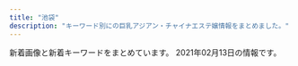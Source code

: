 ```yaml
---
title: "池袋"
description: "キーワード別にの巨乳アジアン・チャイナエステ嬢情報をまとめました。"
---
```


新着画像と新着キーワードをまとめています。
2021年02月13日の情報です。

<DmmAffiliateIns />
<KeywordTable
  shops={
    [
    {
        "keywords": {
            "C": 255,
            "85": 96,
            "D": 244,
            "88": 52,
            "82": 54,
            "84": 245,
            "83": 104
        },
        "station": "JR\u6c60\u888b\u99c5\u897f\u53e3(\u5317)",
        "url": "https://honeybee2.com/",
        "name": "\u30cf\u30cb\u30fc\u30d3\u30fc",
        "img_links": [
            "https://honeybee2.com/images_staff/150/091115052227.jpg",
            "https://honeybee2.com/images/no_image.jpg",
            "https://honeybee2.com/images/bnr_468_60.jpg",
            "https://honeybee2.com/images/icon_ranking_02.png",
            "https://honeybee2.com/images/pagetop_off.png",
            "https://honeybee2.com/images_staff/59/111000133157.jpg",
            "https://honeybee2.com/images_staff/168/111318504622.jpg",
            "https://honeybee2.com/images/img_info.png",
            "https://honeybee2.com/images/icon_ranking_05.png",
            "https://honeybee2.com/images/btn_next.png",
            "https://honeybee2.com/images/bnr_side_concept.png",
            "https://honeybee2.com/images/icon_ranking_04.png",
            "https://honeybee2.com/images_staff/142/060611265633.jpg",
            "https://honeybee2.com/images/img_gallery_01.png",
            "https://honeybee2.com/images/bnr_200_40.jpg",
            "https://honeybee2.com/images/bnr_side_card.png",
            "https://honeybee2.com/images_staff/134/041314054720.jpg",
            "https://honeybee2.com/images_staff/150/091116274617.jpg",
            "https://honeybee2.com/images_staff/137/041723120323.jpg",
            "https://honeybee2.com/images_staff/117/082320544428.jpg",
            "https://honeybee2.com/images/icon_ranking_01.png",
            "https://honeybee2.com/images_staff/136/041522461779.jpg",
            "https://honeybee2.com/images_staff/60/032207120681.jpg",
            "https://honeybee2.com/images/img_info_03.png",
            "https://honeybee2.com/images_staff/117/082321050834.jpg",
            "https://honeybee2.com/images/img_gallery_03.png",
            "https://honeybee2.com/images_staff/99/011420365888.jpg",
            "https://honeybee2.com/images_staff/108/040923420669.jpg",
            "https://honeybee2.com/images/vis_profileframe.png",
            "https://honeybee2.com/images/vis_castframe_01.png",
            "https://honeybee2.com/images_staff/168/111319171076.jpg",
            "https://honeybee2.com/images/img_gallery_05.png",
            "https://honeybee2.com/images/bnr_160_45.jpg",
            "https://honeybee2.com/images_staff/60/032207115986.jpg",
            "https://honeybee2.com/images_staff/99/110211050217.jpg",
            "https://honeybee2.com/images_staff/136/041523165620.jpg",
            "https://honeybee2.com/images/img_gallery_02.png",
            "https://honeybee2.com/images/img_info_01.png",
            "https://honeybee2.com/images_staff/134/041314164177.jpg",
            "https://honeybee2.com/images/img_info_02.png",
            "https://honeybee2.com/images/img_gallery_06.png",
            "https://honeybee2.com/images/bnr_88_31.jpg",
            "https://honeybee2.com/images/img_gallery_04.png",
            "https://honeybee2.com/images/icon_ranking_03.png",
            "https://honeybee2.com/images_staff/133/032511552539.jpg",
            "https://honeybee2.com/images/icon_class_00.png",
            "https://honeybee2.com/images_staff/137/041722380748.jpg",
            "https://honeybee2.com/images_staff/142/060611173967.jpg",
            "https://honeybee2.com/images/btn_back.png",
            "https://honeybee2.com/images_staff/59/111000015721.jpg",
            "https://honeybee2.com/images_staff/133/041312285087.jpg"
        ]
    },
    {
        "keywords": {
            "86": 1,
            "88": 1,
            "C": 19,
            "84": 2,
            "83": 3,
            "82": 1,
            "87": 1,
            "85": 2
        },
        "name": "\u30a2\u30ef\u56fd\u515a",
        "url": "http://awakoku.net/",
        "img_links": [
            "http://awakoku.net/girls/yumi.jpg",
            "http://awakoku.net/girls/nana1.jpg",
            "http://awakoku.net/girls/nagisa1.jpg",
            "http://awakoku.net/girls/mina2.jpg",
            "http://awakoku.net/girls/yuri2.jpg",
            "http://awakoku.net/girls/kana2.jpg",
            "http://awakoku.net/girls/misaki2.jpg",
            "http://awakoku.net/girls/hana2.jpg",
            "http://awakoku.net/girls/hana1.jpg",
            "http://awakoku.net/girls/noimage.jpg",
            "http://awakoku.net/girls/mina1.jpg",
            "http://awakoku.net/girls/kana1.jpg",
            "http://manpuku-web2.sakura.ne.jp/awakoku/image/header.jpg",
            "http://awakoku.net/girls/nana2.jpg",
            "http://awakoku.net/girls/yuri1.jpg",
            "http://awakoku.net/topics/img/7-1.jpg",
            "http://awakoku.net/girls/ami1.jpg",
            "http://awakoku.net/image/pickup.jpg",
            "http://awakoku.net/girls/misaki1.jpg",
            "http://awakoku.net/girls/nagisa2.jpg"
        ],
        "station": "JR\u6c60\u888b\u99c5\u897f\u53e3"
    },
    {
        "station": "JR\u6c60\u888b\u99c5\u897f\u53e3(\u5317)",
        "img_links": [
            "http://www.yurari-massage.work/img/st026.jpg",
            "http://www.yurari-massage.work/img/m30.jpg",
            "http://www.yurari-massage.work/img/st022.jpg",
            "http://www.yurari-massage.work/img/st021.jpg",
            "http://www.yurari-massage.work/img/m4.jpg",
            "http://www.yurari-massage.work/img/st22.jpg",
            "http://www.yurari-massage.work/img/sta22.jpg",
            "http://www.yurari-massage.work/img/mobile.png",
            "http://www.yurari-massage.work/img/m6.jpg",
            "http://www.yurari-massage.work/img/st07.jpg",
            "http://www.yurari-massage.work/img/st17.jpg",
            "http://www.yurari-massage.work/img/m3.jpg",
            "http://www.yurari-massage.work/img/st11.jpg",
            "http://www.yurari-massage.work/img/m2.jpg",
            "http://www.yurari-massage.work/img/st27.jpg",
            "http://www.yurari-massage.work/img/m1.jpg",
            "http://www.yurari-massage.work/img/sta4.jpg",
            "http://www.yurari-massage.work/img/m50.jpg",
            "http://www.yurari-massage.work/img/nos.jpg",
            "http://www.yurari-massage.work/img/st7.jpg",
            "http://www.yurari-massage.work/img/st4.jpg",
            "http://www.yurari-massage.work/img/st027.jpg",
            "http://www.yurari-massage.work/img/m60.jpg",
            "http://www.yurari-massage.work/img/st19.jpg",
            "http://www.yurari-massage.work/img/st21.jpg",
            "http://www.yurari-massage.work/img/sta26.jpg",
            "http://www.yurari-massage.work/img/head.jpg",
            "http://www.yurari-massage.work/img/sta27.jpg",
            "http://www.yurari-massage.work/img/campian.jpg",
            "http://www.yurari-massage.work/img/st017.jpg",
            "http://www.yurari-massage.work/img/st25.jpg",
            "http://www.yurari-massage.work/img/m10.jpg",
            "http://www.yurari-massage.work/img/m5.jpg",
            "http://www.yurari-massage.work/img/m40.jpg",
            "http://www.yurari-massage.work/img/sta25.jpg",
            "http://www.yurari-massage.work/img/st26.jpg",
            "http://www.yurari-massage.work/img/r9.jpg",
            "http://www.yurari-massage.work/img/sta7.jpg",
            "http://www.yurari-massage.work/img/m20.jpg",
            "http://www.yurari-massage.work/img/sta21.jpg"
        ],
        "keywords": {
            "C": 25,
            "87": 8,
            "D": 11,
            "86": 14,
            "E": 3
        },
        "url": "http://www.yurari-massage.work/",
        "name": "\u3086\u3089\u308a"
    },
    {
        "url": "http://salon-arm.com/",
        "station": "JR\u6c60\u888b\u99c5\u897f\u53e3",
        "keywords": {
            "C": 21
        },
        "name": "\u30a2\u30ed\u30de\u30ed\u30de\u30f3\u30b9",
        "img_links": [
            "http://salon-arm.com/staff/kaori/01.jpg",
            "http://salon-arm.com/staff/rika/01.jpg",
            "http://salon-arm.com/staff/midori/01.jpg",
            "http://salon-arm.com/staff/kaori/01mb.jpg",
            "http://salon-arm.com/staff/ichigo/01.jpg",
            "http://salon-arm.com/img/ttl_staff.png",
            "http://salon-arm.com/staff/saya/01.jpg",
            "http://salon-arm.com/img/ttl_tnew.png",
            "http://salon-arm.com/staff/reina/01mb.jpg",
            "http://salon-arm.com/staff/ringo/01.jpg",
            "http://salon-arm.com/pic/top.png",
            "http://salon-arm.com/staff/emi/01mb.jpg",
            "http://salon-arm.com/staff/yuuka/01.jpg",
            "http://salon-arm.com/staff/mai/01mb.jpg",
            "http://salon-arm.com/i/files/homeimg.jpg",
            "http://salon-arm.com/staff/saya/01mb.jpg",
            "http://salon-arm.com/staff/nana/01mb.jpg",
            "http://salon-arm.com/staff/yuuka/01mb.jpg",
            "http://salon-arm.com/staff/ringo/01mb.jpg",
            "http://salon-arm.com/img/ttl_line.png",
            "http://salon-arm.com/img/ttl_concept.png",
            "http://salon-arm.com/staff/emi/01.jpg",
            "http://salon-arm.com/staff/ai/01.jpg",
            "http://salon-arm.com/img/att.jpg",
            "http://salon-arm.com/staff/rika/01mb.jpg",
            "http://salon-arm.com/staff/midori/01mb.jpg",
            "http://salon-arm.com/staff/ai/01mb.jpg",
            "http://salon-arm.com/staff/reina/01.jpg",
            "http://salon-arm.com/staff/mai/01.jpg",
            "http://salon-arm.com/staff/ichigo/01mb.jpg",
            "http://salon-arm.com/pic/head.png",
            "http://salon-arm.com/img/ttl_mobile.png",
            "http://salon-arm.com/staff/nana/01.jpg"
        ]
    },
    {
        "img_links": [
            "https://www.aroma-angels.net/images/up_5_8_0.jpg",
            "https://www.aroma-angels.net/images/ml_11_1_506.jpg",
            "https://www.aroma-angels.net/images/ml_11_1_507.jpg",
            "https://www.aroma-angels.net/images/up_5_12_0.jpg",
            "https://www.aroma-angels.net/images/ml_11_1_960.jpg",
            "https://www.aroma-angels.net/images/up_5_6_0.jpg",
            "https://www.aroma-angels.net/images/ml_11_1_1338.jpg",
            "https://www.aroma-angels.net/images/ml_11_1_445.jpg",
            "https://www.aroma-angels.net/images/mc_1_1_882.jpg",
            "https://www.aroma-angels.net/images/up_5_13_0.jpg",
            "https://www.aroma-angels.net/images/mc_1_1_2202.jpg",
            "https://www.aroma-angels.net/asset/img/spacer900x360.png",
            "http://www.aroma-angels.net/images/up_5_10_0.jpg",
            "http://www.aroma-angels.net/images/link/link_34.jpg",
            "https://www.aroma-angels.net/images/up_5_19_0.jpg",
            "http://www.aroma-angels.net/asset/img/top2.jpg",
            "https://www.aroma-angels.net/images/ml_11_1_240.jpg",
            "https://www.aroma-angels.net/images/mc_1_2_314.jpg",
            "http://www.aroma-angels.net/images/mt_10_1_505.jpg",
            "https://www.aroma-angels.net/images/link/link_19.jpg",
            "https://www.aroma-angels.net/images/ml_11_1_239.jpg",
            "https://www.aroma-angels.net/images/ml_11_1_105.jpg",
            "https://www.aroma-angels.net/images/mt_10_1_505.jpg",
            "http://www.aroma-angels.net/images/up_5_9_0.jpg",
            "https://www.aroma-angels.net/images/up_5_27_0.jpg",
            "https://www.aroma-angels.net/images/link/link_31.jpg",
            "https://www.aroma-angels.net/images/mc_1_2_105.jpg",
            "http://www.aroma-angels.net/images/up_5_26_0.jpg",
            "https://www.aroma-angels.net/images/ml_11_1_1698.jpeg",
            "https://www.aroma-angels.net/asset/img/top2.jpg",
            "http://www.aroma-angels.net/images/up_5_27_0.jpg",
            "http://www.aroma-angels.net/images/mt_10_1_144.jpg",
            "https://www.aroma-angels.net/images/ml_11_1_314.jpg",
            "https://www.aroma-angels.net/images/mc_1_1_144.jpg",
            "https://www.aroma-angels.net/images/ml_11_1_446.jpg",
            "http://www.aroma-angels.net/images/up_5_6_0.jpg",
            "http://www.aroma-angels.net/images/up_5_22_0.jpg",
            "https://www.aroma-angels.net/asset/img/spacer_gallery.png",
            "https://estama.jp/assets_new/default/pc/img/page/link/estama_200_40.png",
            "https://www.aroma-angels.net/images/mc_1_1_105.jpg",
            "https://www.aroma-angels.net/images/mc_1_1_241.jpg",
            "https://www.aroma-angels.net/images/ml_11_1_1064.jpg",
            "https://www.aroma-angels.net/images/mt_10_1_105.jpg",
            "https://www.aroma-angels.net/images/link/link_15.jpg",
            "https://www.aroma-angels.net/asset/img/spacer300x450.png",
            "http://www.aroma-angels.net/images/mt_10_1_508.jpg",
            "https://www.aroma-angels.net/images/ml_11_1_1011.jpg",
            "https://www.aroma-angels.net/images/mt_10_1_446.jpg",
            "http://www.aroma-angels.net/asset/img/spacer900x360.png",
            "https://www.aroma-angels.net/images/up_5_5_0.jpg",
            "https://www.aroma-angels.net/images/ml_11_1_268.jpg",
            "https://www.aroma-angels.net/images/mc_1_1_507.jpg",
            "https://www.aroma-angels.net/images/ml_11_1_241.jpg",
            "https://www.aroma-angels.net/images/up_5_22_0.jpg",
            "https://www.aroma-angels.net/images/ml_11_1_1285.jpg",
            "https://www.aroma-angels.net/images/up_5_10_0.jpg",
            "http://www.aroma-angels.net/images/up_5_8_0.jpg",
            "https://www.aroma-angels.net/images/ml_11_1_1092.jpg",
            "https://www.aroma-angels.net/images/mc_1_2_1092.jpg",
            "http://www.aroma-angels.net/images/up_5_25_0.jpg",
            "https://www.aroma-angels.net/images/mc_1_2_960.jpg",
            "https://www.aroma-angels.net/images/mc_1_3_314.jpg",
            "https://www.aroma-angels.net/images/mt_10_1_508.jpg",
            "https://www.aroma-angels.net/images/mc_1_1_960.jpg",
            "https://www.aroma-angels.net/images/link/link_34.jpg",
            "https://www.aroma-angels.net/images/mc_1_1_505.jpg",
            "https://www.aroma-angels.net/images/mc_1_1_425.jpg",
            "https://www.aroma-angels.net/images/mc_1_1_314.jpg",
            "http://www.aroma-angels.net/images/mt_10_1_105.jpg",
            "http://www.aroma-angels.net/images/up_5_5_0.jpg",
            "https://www.aroma-angels.net/images/up_5_17_0.jpg",
            "https://www.aroma-angels.net/images/link/link_27.jpg",
            "http://www.aroma-angels.net/asset/img/top.jpg",
            "https://www.aroma-angels.net/images/mc_1_2_144.jpg",
            "https://www.aroma-angels.net/images/ml_11_1_882.jpg",
            "https://www.aroma-angels.net/images/up_5_26_0.jpg",
            "http://www.aroma-angels.net/images/link/link_31.jpg",
            "https://www.aroma-angels.net/images/up_5_9_0.jpg",
            "https://www.aroma-angels.net/images/ml_11_1_144.jpg",
            "http://www.aroma-angels.net/images/up_5_17_0.jpg",
            "https://www.aroma-angels.net/images/up_5_11_0.jpeg",
            "https://www.aroma-angels.net/asset/img/top.jpg",
            "https://www.aroma-angels.net/images/ml_11_1_425.jpg",
            "http://www.aroma-angels.net/asset/img/spacer300x450.png",
            "https://www.aroma-angels.net/images/ml_11_1_1272.jpg",
            "http://www.aroma-angels.net/images/up_5_23_0.jpg",
            "https://www.aroma-angels.net/images/ml_11_1_208.jpg",
            "https://www.aroma-angels.net/images/up_5_15_0.jpg",
            "http://www.aroma-angels.net/images/up_5_7_0.jpg",
            "https://www.aroma-angels.net/images/ml_11_1_508.jpg",
            "https://www.aroma-angels.net/images/up_5_18_0.jpg",
            "https://www.aroma-angels.net/images/mt_10_1_144.jpg",
            "https://www.aroma-angels.net/images/mc_1_1_208.jpg",
            "https://www.aroma-angels.net/images/up_5_7_0.jpg",
            "http://www.aroma-angels.net/images/mt_10_1_446.jpg",
            "https://www.aroma-angels.net/images/mc_1_1_1092.jpg",
            "http://www.aroma-angels.net/images/link/link_15.jpg",
            "https://www.aroma-angels.net/images/ml_11_1_1411.jpg",
            "http://www.aroma-angels.net/images/link/link_27.jpg",
            "https://www.aroma-angels.net/images/up_5_23_0.jpg",
            "https://www.aroma-angels.net/images/mc_1_1_508.jpg",
            "https://www.aroma-angels.net/images/up_5_25_0.jpg",
            "https://www.aroma-angels.net/images/ml_11_1_2202.jpg",
            "https://menlog.net/link/menlog20040.jpg",
            "https://www.aroma-angels.net/images/up_5_14_0.jpg",
            "https://www.aroma-angels.net/images/ml_11_1_505.jpg",
            "https://www.aroma-angels.net/images/mc_1_1_446.jpg"
        ],
        "station": "JR\u6c60\u888b\u99c5\u897f\u53e3",
        "url": "https://www.aroma-angels.net/",
        "keywords": {
            "88": 6,
            "E": 2,
            "87": 9,
            "86": 9,
            "D": 22,
            "C": 46,
            "83": 1,
            "85": 12
        },
        "name": "AromaAngels\uff5e\u6c60\u888b\u30a2\u30ed\u30de\u30a8\u30f3\u30b8\u30a7\u30eb\u30ba\uff5e"
    },
    {
        "station": "JR\u6c60\u888b\u99c5\u6771\u53e3",
        "url": "http://es-manzokudou.com/",
        "img_links": [
            "http://es-manzokudou.com/uploads/275d5f397baa63db8424c86d5d6237cf.jpg",
            "http://es-manzokudou.com/uploads/6d01aeb80d9d599f91829439c8d1cce9.jpg",
            "http://es-manzokudou.com/images/index_01.jpg",
            "http://es-manzokudou.com/uploads/6eeb47bf176bb33d310cc4b85e6877cd.jpg",
            "http://es-manzokudou.com/images/girls_09.jpg",
            "http://es-manzokudou.com/images/index_04.jpg",
            "http://es-manzokudou.com/uploads/f66d763bd48ac5f51969e4311ac7af5c.jpg",
            "http://es-manzokudou.com/images/index_27.jpg",
            "http://es-manzokudou.com/uploads/dedff2c11ab7aaa841a9cf2747a8406c.jpg",
            "http://es-manzokudou.com/uploads/d0fdd8f6b16eaf7d5013c7d285fed2e3.jpg",
            "http://es-manzokudou.com/images/index_31.jpg",
            "http://es-manzokudou.com/uploads/801bf12e5eb5d7775a0d06c4314059a8.jpg",
            "http://es-manzokudou.com/images/index_14.jpg",
            "http://es-manzokudou.com/uploads/4a9bc6863322924a09070162269c7415.jpg",
            "http://es-manzokudou.com/uploads/7b043aa15c9a9920550a2b92ec6be546.jpg",
            "http://es-manzokudou.com/images/info_01.png",
            "http://es-manzokudou.com/images/index_07.jpg",
            "http://es-manzokudou.com/images/index_22.jpg",
            "http://es-manzokudou.com/images/index_13.jpg",
            "http://es-manzokudou.com/images/index_06.jpg",
            "http://es-manzokudou.com/images/index_16.jpg",
            "http://es-manzokudou.com/uploads/b3126b220ec550d17cf3d4ceaa0d5f91.jpg",
            "http://es-manzokudou.com/uploads/40fc21d31595f51aaf89793b1f68617b.jpg",
            "http://es-manzokudou.com/uploads/e0558d7d118d3983ed620237423a6a17.jpg",
            "http://es-manzokudou.com/uploads/4638ddb6f986a671b148647ba616100a.jpg",
            "http://es-manzokudou.com/uploads/0d826c16062de1388c242e2f77eb7cd6.jpg",
            "http://es-manzokudou.com/images/index_02.jpg",
            "http://es-manzokudou.com/uploads/de54f16df04e0df8ae07ab990b8c9fd2.jpg",
            "http://es-manzokudou.com/images/index_29.jpg",
            "http://es-manzokudou.com/images/interior_09.jpg",
            "http://es-manzokudou.com/images/link_09.jpg",
            "http://es-manzokudou.com/uploads/9f77b9b12f9cf11fcb013974ba368064.jpg",
            "http://www.cmfm2.jp/images/over_thumb_l.png",
            "http://es-manzokudou.com/images/index_17.jpg",
            "http://es-manzokudou.com/images/service_09.jpg",
            "http://es-manzokudou.com/images/index_19.jpg",
            "http://es-manzokudou.com/uploads/8a1fb58d0b110680c2356994ca8efb25.jpg",
            "http://es-manzokudou.com/uploads/62c2e989f1be95fc8e01be85b464d514.jpg",
            "http://es-manzokudou.com/uploads/efbc511fca65f9baeae51ee52426cc0e.jpg",
            "http://es-manzokudou.com/uploads/848e0db3804d1d3c823537204d67f5aa.jpg",
            "http://es-manzokudou.com/images/service_10.jpg",
            "http://es-manzokudou.com/uploads/0796672f7c59948334658998a3c55cdb.jpg",
            "http://es-manzokudou.com/images/index_11.jpg",
            "http://es-manzokudou.com/images/index_30.jpg",
            "http://es-manzokudou.com/images/index_28.jpg",
            "http://es-manzokudou.com/uploads/c92c85411d427aeda4e82379f413bfc5.jpg",
            "http://es-manzokudou.com/images/interior_10.jpg",
            "http://es-manzokudou.com/images/index_08.jpg",
            "http://es-manzokudou.com/uploads/d89fe15ae91cbe6757df76651ba2bafb.jpg",
            "http://es-manzokudou.com/images/index_03.jpg",
            "http://es-manzokudou.com/images/index_24.jpg",
            "http://es-manzokudou.com/images/index_23.jpg",
            "http://es-manzokudou.com/uploads/33e3f16ac4ad0cce4991bcbf73f4ed57.jpg",
            "http://es-manzokudou.com/images/info_09.png",
            "http://es-manzokudou.com/uploads/36735dc9d436a790f344c57635a3a44f.jpg",
            "http://es-manzokudou.com/uploads/13ab049cc45dea80b43d33b6b7108f00.jpg",
            "http://es-manzokudou.com/uploads/1e5aff376576a255098bc7597386a028.jpg",
            "http://es-manzokudou.com/uploads/88aa8f906b0332cb40ad4429c8e7b758.jpg",
            "http://es-manzokudou.com/images/index_15.jpg",
            "http://es-manzokudou.com/uploads/0b1795e88117182a477ab05f88143541.jpg",
            "http://es-manzokudou.com/images/info_05.png",
            "http://es-manzokudou.com/images/index_21.jpg",
            "http://es-manzokudou.com/uploads/d71f74498ca17396d022ba9a4df966f3.jpg",
            "http://es-manzokudou.com/images/girls_11.jpg",
            "http://es-manzokudou.com/uploads/356177edff3d3b7efc4a77022debc8aa.jpg",
            "http://es-manzokudou.com/images/index_05.jpg",
            "http://es-manzokudou.com/uploads/b7f36d45469210b381ecb79a0e05a347.jpg",
            "http://es-manzokudou.com/uploads/da9811a4171f2ec42d7c9a8567e79d8c.jpg",
            "http://es-manzokudou.com/uploads/ce9c20b274548d8d7fc88ffba3feb6b8.jpg",
            "http://es-manzokudou.com/uploads/200f500725d3f15233d981ad9b5e6b9a.jpg",
            "http://es-manzokudou.com/images/info_04.png",
            "http://es-manzokudou.com/uploads/7284e4ffc051cbb8c074a8c30390ce68.jpg",
            "http://es-manzokudou.com/uploads/e29aa67ee54566513e4e34114bfdc7b9.jpg",
            "http://es-manzokudou.com/uploads/8ec0af3b4889c07ab76ccbed51b2b813.jpg",
            "http://es-manzokudou.com/uploads/c7f77c3ead6ef13dab668a39ed78609c.jpg",
            "http://es-manzokudou.com/images/info_02.png",
            "http://es-manzokudou.com/uploads/59a8a61377564fb64b48427e84e4243f.jpg",
            "http://es-manzokudou.com/images/info_07.png",
            "http://es-manzokudou.com/uploads/209ba11412c2c128b5dfbdb8cfef6faa.jpg",
            "http://es-manzokudou.com/images/index_09.jpg"
        ],
        "name": "\u6e80\u8db3\u5802",
        "keywords": {
            "88": 2,
            "87": 8,
            "C": 10,
            "84": 1,
            "86": 7,
            "D": 7
        }
    },
    {
        "name": "CoCo8 \u30b3\u30b3\u30a8\u30a4\u30c8",
        "keywords": {
            "90": 1,
            "88": 1,
            "86": 2
        },
        "station": "JR\u6c60\u888b\u99c5\u897f\u53e3",
        "url": "http://www.coco-8.jp/",
        "img_links": [
            "http://www.coco-8.jp/_src/36741670/1.jpg",
            "http://www.coco-8.jp/_src/49977789/lineline.png",
            "http://www.coco-8.jp/_src/36746692/g3.jpg",
            "http://www.coco-8.jp/_src/36746633/lineline.png",
            "http://www.coco-8.jp/_src/36742642/b.png",
            "http://www.coco-8.jp/_src/36741637/3.jpg",
            "http://www.coco-8.jp/_src/36746644/lineline.png",
            "http://www.coco-8.jp/_src/36742640/b.png",
            "http://www.coco-8.jp/_src/36746397/mei1.jpg",
            "http://www.coco-8.jp/_src/37791773/wechatimg437_20201113100952153.jpg",
            "http://www.coco-8.jp/_src/37791789/lineline.png",
            "http://www.coco-8.jp/_src/36742462/5.jpg",
            "http://www.coco-8.jp/_src/36741640/1.jpg",
            "http://www.coco-8.jp/_src/36741678/down.png",
            "http://www.coco-8.jp/_src/36746320/sayuri.jpg",
            "http://www.coco-8.jp/_src/49977773/wechatimg437_20201113100952153.jpg",
            "http://www.coco-8.jp/_src/49977785/wechatimg336_20201102105038881.jpg",
            "http://www.coco-8.jp/_src/36746345/maya.jpg",
            "http://www.coco-8.jp/_src/36742459/2.jpg",
            "http://www.coco-8.jp/_src/36742461/4.jpg",
            "http://www.coco-8.jp/_src/36742658/s1.jpg",
            "http://www.coco-8.jp/_src/36742791/s4.jpg",
            "http://www.coco-8.jp/_src/36745880/pic2.jpg",
            "http://www.coco-8.jp/_src/36742638/b.png",
            "http://www.coco-8.jp/_src/36813493/cam2.jpg",
            "http://www.coco-8.jp/_src/36742644/sayuri.jpg",
            "http://www.coco-8.jp/_src/36741672/4.jpg",
            "http://www.coco-8.jp/_src/36820891/cam3.png",
            "http://www.coco-8.jp/_src/49632559/wechatimg336_20201102105038881.jpg",
            "http://www.coco-8.jp/_src/36741674/5.jpg",
            "http://www.coco-8.jp/_src/36742630/b.png",
            "http://www.coco-8.jp/_src/36742458/1.jpg",
            "http://www.coco-8.jp/_src/36742460/3.jpg",
            "http://www.coco-8.jp/_src/36742636/b.png",
            "http://www.coco-8.jp/_src/36746395/lineline.png",
            "http://www.coco-8.jp/_src/36746398/mei1.jpg",
            "http://www.coco-8.jp/_src/36746639/lineline.png",
            "http://www.coco-8.jp/_src/36746642/risa.jpg",
            "http://www.coco-8.jp/_src/36743040/s5.jpg",
            "http://www.coco-8.jp/_src/36742780/s3.jpg",
            "http://www.coco-8.jp/_src/36746732/road2.png",
            "http://www.coco-8.jp/_src/36746641/risa.jpg",
            "http://www.coco-8.jp/_src/49977665/wechatimg437_20201113100952153.jpg",
            "http://www.coco-8.jp/_src/36742714/s2.jpg",
            "http://www.coco-8.jp/_src/36742655/down.png",
            "http://www.coco-8.jp/_src/36815290/cam.png",
            "http://www.coco-8.jp/_src/36741638/4.jpg",
            "http://www.coco-8.jp/_src/49977786/wechatimg336_20201102105038881.jpg",
            "http://www.coco-8.jp/_src/36746380/aki.jpg",
            "http://www.coco-8.jp/_src/36813492/cam2.jpg",
            "http://www.coco-8.jp/_src/36746635/iwa1.jpg",
            "http://www.coco-8.jp/_src/36746346/maya.jpg",
            "http://www.coco-8.jp/_src/36746702/g6.jpg",
            "http://www.coco-8.jp/_src/36712010/sayuri.jpg",
            "http://www.coco-8.jp/_src/36746704/g5.png",
            "http://www.coco-8.jp/_src/36746331/lineline.png",
            "http://www.coco-8.jp/_src/36741636/5.jpg",
            "http://www.coco-8.jp/_src/36746636/iwa1.jpg",
            "http://www.coco-8.jp/_src/36741671/2.jpg",
            "http://www.coco-8.jp/_src/36746682/g.jpg",
            "http://www.coco-8.jp/_src/36746714/b.png",
            "http://www.coco-8.jp/_src/36746379/aki.jpg",
            "http://www.coco-8.jp/_src/49632727/wechatimg336_20201102105038881.jpg",
            "http://www.coco-8.jp/_src/36745876/pic1.jpg",
            "http://www.coco-8.jp/_src/36741639/2.jpg",
            "http://www.coco-8.jp/_src/37791754/smartselect_20191212-140919_wechat.jpg",
            "http://www.coco-8.jp/_src/36746351/lineline.png",
            "http://www.coco-8.jp/_src/37791774/wechatimg437_20201113100952153.jpg",
            "http://www.coco-8.jp/_src/36746688/g2.jpg",
            "http://www.coco-8.jp/_src/36820892/cam3.png",
            "http://www.coco-8.jp/_src/36741673/3.jpg"
        ]
    },
    {
        "url": "https://www.pinktouch.tokyo/",
        "img_links": [
            "https://www.pinktouch.tokyo/img/s/s_tel.jpg",
            "https://www.pinktouch.tokyo/img/uploadfile/img_1611212471.jpg",
            "https://www.pinktouch.tokyo/img/uploadfile/img_1611214419.jpg",
            "https://www.pinktouch.tokyo/img/uploadfile/imgpc21611533111.jpg",
            "https://www.pinktouch.tokyo/img/bana03.jpg",
            "https://www.pinktouch.tokyo/img/bana01.png",
            "https://www.pinktouch.tokyo/img/icon/new.png",
            "https://www.pinktouch.tokyo/img/bana02.jpg",
            "https://www.pinktouch.tokyo/img/uploadfile/imgpc11611533111.jpg",
            "https://www.pinktouch.tokyo//img/uploadfile/img_1611214733.jpg",
            "https://www.pinktouch.tokyo/img/recriut.jpg",
            "https://www.pinktouch.tokyo/img/uploadfile/imgpc01611533111.jpg",
            "https://www.pinktouch.tokyo/img/uploadfile/img_1611210940.jpg",
            "https://www.pinktouch.tokyo/img/uploadfile/img_1611214733.jpg"
        ],
        "station": "JR\u6c60\u888b\u99c5\u897f\u53e3(\u5317)",
        "keywords": {
            "82": 25,
            "C": 27
        },
        "name": "\u3074\u3093\u304f\u305f\u3063\u3061"
    },
    {
        "url": "http://esthe-treat.com/",
        "img_links": [
            "http://esthe-treat.com/img/t-s.jpg",
            "http://esthe-treat.com/staff/mari/01.jpg",
            "http://esthe-treat.com/img/t-t.jpg",
            "http://esthe-treat.com/img/t-r.jpg",
            "http://esthe-treat.com/img/tel.jpg",
            "http://esthe-treat.com/img/adrs.jpg",
            "http://esthe-treat.com/staff/rena/01.jpg",
            "http://esthe-treat.com/img/cam.jpg",
            "http://esthe-treat.com/img/t-a.jpg",
            "http://esthe-treat.com/img/sysetc.png",
            "http://esthe-treat.com/img/add.jpg",
            "http://esthe-treat.com/img/botton.jpg",
            "http://esthe-treat.com/staff/ami/01.jpg",
            "http://esthe-treat.com/img/sys2.png",
            "http://esthe-treat.com/img/tit.jpg",
            "http://esthe-treat.com/img/info.jpg",
            "http://esthe-treat.com/img/t-o.jpg",
            "http://esthe-treat.com/img/sys1.png",
            "http://esthe-treat.com/staff/yuyu/01.jpg",
            "http://esthe-treat.com/img/pc.jpg",
            "http://esthe-treat.com/staff/natumi/01.jpg",
            "http://esthe-treat.com/img/pic.jpg"
        ],
        "name": "\u53f0\u6e7e\u5e78\u904b\u30ea\u30e9\u30af\u30bc\u30fc\u30b7\u30e7\u30f3",
        "station": "JR\u6c60\u888b\u99c5\u897f\u53e3",
        "keywords": {}
    },
    {
        "name": "\u30b9\u30a4\u30fc\u30c8\u30de\u30c3\u30c8",
        "station": "JR\u6c60\u888b\u99c5\u897f\u53e3",
        "keywords": {
            "82": 10,
            "81": 4,
            "84": 8,
            "85": 4,
            "83": 10
        },
        "url": "http://c-sun2.com/",
        "img_links": [
            "http://c-sun2.com/image/cast/cast_534_1_l.jpg",
            "http://c-sun2.com/image/cast/cast_524_2_l.jpg",
            "http://c-sun2.com/image/cast/cast_471_2_l.jpg",
            "http://c-sun2.com/image/cast/cast_466_2_l.jpg",
            "http://c-sun2.com/image/cast/cast_357_1_l.jpg",
            "http://c-sun2.com/img/bar_profile.png",
            "http://c-sun2.com/image/cast/cast_362_2_l.jpg",
            "http://c-sun2.com/image/cast/cast_485_1_l.jpg",
            "http://c-sun2.com/image/cast/cast_496_1_l.jpg",
            "http://c-sun2.com/img/header.jpg",
            "http://c-sun2.com/image/cast/cast_471_1_l.jpg",
            "http://c-sun2.com/image/cast/cast_453_2_l.jpg",
            "http://c-sun2.com/image/cast/cast_390_2_l.jpg",
            "http://c-sun2.com/image/cast/cast_524_1_l.jpg",
            "http://c-sun2.com/image/cast/cast_393_1_l.jpg",
            "http://c-sun2.com/image/cast/cast_492_1_l.jpg",
            "http://c-sun2.com/img/topbar_news.png",
            "http://c-sun2.com/image/cast/cast_362_1_l.jpg",
            "http://c-sun2.com/img/bar_grallery.png",
            "http://c-sun2.com/image/shame/192_1_l.jpg",
            "http://c-sun2.com/image/cast/cast_473_2_l.jpg",
            "http://c-sun2.com/image/cast/cast_534_2_l.jpg",
            "http://c-sun2.com/img/bar_therapist.png",
            "http://c-sun2.com/image/cast/cast_492_2_l.jpg",
            "http://c-sun2.com/img/topbar_camp.png",
            "http://c-sun2.com/image/cast/cast_326_2_l.jpg",
            "http://c-sun2.com/image/cast/cast_580_1_l.jpg",
            "http://c-sun2.com/image/cast/cast_496_2_l.jpg",
            "http://c-sun2.com/image/cast/cast_473_1_l.jpg",
            "http://c-sun2.com/image/cast/cast_393_2_l.jpg",
            "http://c-sun2.com/image/cast/cast_533_1_l.jpg",
            "http://c-sun2.com/image/cast/cast_484_1_l.jpg",
            "http://c-sun2.com/image/cast/cast_360_2_l.jpg",
            "http://c-sun2.com/image/cast/cast_326_1_l.jpg",
            "http://c-sun2.com/image/cast/cast_533_2_l.jpg",
            "http://c-sun2.com/image/cast/cast_357_2_l.jpg",
            "http://c-sun2.com/image/cast/cast_360_1_l.jpg",
            "http://c-sun2.com/image/cast/cast_485_2_l.jpg",
            "http://c-sun2.com/image/cast/cast_453_1_l.jpg",
            "http://c-sun2.com/img/topbar_osusume.png",
            "http://c-sun2.com/img/event/camp3.jpg",
            "http://c-sun2.com/img/icon/new.png",
            "http://c-sun2.com/image/cast/cast_484_2_l.jpg",
            "http://c-sun2.com/image/cast/cast_390_1_l.jpg",
            "http://c-sun2.com/image/cast/cast_466_1_l.jpg"
        ]
    },
    {
        "keywords": {},
        "url": "http://new-paradise.net/",
        "img_links": [
            "http://new-paradise.net/images/a7.jpg",
            "http://new-paradise.net/images/r3.jpg",
            "http://new-paradise.net/images/kiki.jpg",
            "http://new-paradise.net/images/g0.jpg",
            "http://new-paradise.net/images/itigo.jpg",
            "http://new-paradise.net/images/zi_staff.png",
            "http://new-paradise.net/images/info.jpg",
            "http://new-paradise.net/images/a4.jpg",
            "http://new-paradise.net/images/misaki02.jpg",
            "http://new-paradise.net/images/misaki01.jpg",
            "http://new-paradise.net/images/honoka.jpg",
            "http://new-paradise.net/images/flash1.jpg",
            "http://new-paradise.net/images/a6.jpg",
            "http://new-paradise.net/images/a1.jpg",
            "http://new-paradise.net/images/kanna02.jpg",
            "http://new-paradise.net/images/down.png",
            "http://new-paradise.net/images/noa.jpg",
            "http://new-paradise.net/images/mobile.png",
            "http://new-paradise.net/images/a3.jpg",
            "http://new-paradise.net/images/a2.jpg",
            "http://new-paradise.net/images/up.png",
            "http://new-paradise.net/images/kiki02.jpg",
            "http://new-paradise.net/images/a5.jpg"
        ],
        "station": "JR\u6c60\u888b\u99c5\u897f\u53e3",
        "name": "\u5fc3\u30d1\u30e9\u30c0\u30a4\u30b9"
    },
    {
        "station": "JR\u6c60\u888b\u99c5\u897f\u53e3(\u5317)",
        "url": "http://es-hana.work/",
        "img_links": [
            "http://es-hana.work/staff/aya.jpg",
            "http://es-hana.work/staff/miki.jpg",
            "http://es-hana.work/staff/yui.jpg",
            "http://es-hana.work/img/rina1.jpg",
            "http://es-hana.work/img/aya1.jpg",
            "http://es-hana.work/staff/haruka.jpg",
            "http://es-hana.work/images/line.jpg",
            "http://es-hana.work/staff/nana.jpg",
            "http://es-hana.work/staff/ai.jpg",
            "http://es-hana.work/images/head.jpg",
            "http://es-hana.work/img/yui1.jpg",
            "http://es-hana.work/images/6.jpg",
            "http://es-hana.work/img/haruka1.jpg",
            "http://es-hana.work/images/3.jpg",
            "http://es-hana.work/images/5.jpg",
            "http://es-hana.work/images/ac2.jpg",
            "http://es-hana.work/img/ai1.jpg",
            "http://es-hana.work/staff/rina.jpg",
            "http://es-hana.work/images/staff_t.jpg",
            "http://es-hana.work/images/ac1.jpg",
            "http://es-hana.work/images/1.jpg",
            "http://es-hana.work/images/2.jpg",
            "http://es-hana.work/images/7.jpg",
            "http://es-hana.work/images/sys1.jpg",
            "http://es-hana.work/images/8.jpg",
            "http://es-hana.work/img/miki1.jpg",
            "http://es-hana.work/images/int.jpg",
            "http://es-hana.work/images/sys2.jpg",
            "http://es-hana.work/img/nana1.jpg",
            "http://es-hana.work/images/interior_t.jpg",
            "http://es-hana.work/images/tg.jpg",
            "http://es-hana.work/images/news.jpg",
            "http://es-hana.work/staff/yuna.jpg"
        ],
        "keywords": {},
        "name": "\u82b1\u6c34\u6728"
    },
    {
        "station": "JR\u6c60\u888b\u99c5\u897f\u53e3",
        "img_links": [
            "http://mangetsudou.tyo.cm/images/news1.jpg",
            "http://mangetsudou.tyo.cm/images/pick.jpg",
            "http://mangetsudou.tyo.cm/photos/sites/90/2019/12/2019122604250927.jpg",
            "http://mangetsudou.tyo.cm/images/s_staff.jpg",
            "http://mangetsudou.tyo.cm/images/news3.jpg",
            "http://mangetsudou.tyo.cm/images/room4.jpg",
            "http://mangetsudou.tyo.cm/images/top.jpg",
            "http://mangetsudou.tyo.cm/images/s_link.jpg",
            "http://mangetsudou.tyo.cm/images/room2.jpg",
            "http://mangetsudou.tyo.cm/images/room6.jpg",
            "http://mangetsudou.tyo.cm/images/room1.jpg",
            "http://mangetsudou.tyo.cm/photos/sites/90/2019/12/2019122604555915.jpg",
            "http://mangetsudou.tyo.cm/images/mobile.jpg",
            "http://mangetsudou.tyo.cm/images/news.jpg",
            "http://mangetsudou.tyo.cm/photos/sites/90/2019/12/2019122604283512.jpg",
            "http://mangetsudou.tyo.cm/images/room5.jpg",
            "http://mangetsudou.tyo.cm/photos/sites/90/2019/12/2019122604250975.jpg",
            "http://mangetsudou.tyo.cm/images/room3.jpg"
        ],
        "url": "http://mangetsudou.tyo.cm/",
        "name": "\u6e80\u6708\u5802",
        "keywords": {
            "83": 2,
            "80": 2,
            "D": 2,
            "84": 4,
            "C": 18
        }
    },
    {
        "station": "JR\u6c60\u888b\u99c5\u897f\u53e3",
        "url": "http://monaliza.xyz/",
        "img_links": [
            "http://monaliza.xyz/images/aoyi.jpg",
            "http://monaliza.xyz/images/r04.jpg",
            "http://monaliza.xyz/images/gallery_image01b.jpg",
            "http://monaliza.xyz/images/r02.jpg",
            "http://monaliza.xyz/images/g7.jpg",
            "http://monaliza.xyz/images/index_c1.jpg",
            "http://monaliza.xyz/images/g6.jpg",
            "http://monaliza.xyz/images/g4.jpg",
            "http://monaliza.xyz/images/r03.jpg",
            "http://monaliza.xyz/images/yuki.jpg",
            "http://monaliza.xyz/images/top.jpg",
            "http://monaliza.xyz/images/index_c2.jpg",
            "http://monaliza.xyz/images/mobile.jpg",
            "http://monaliza.xyz/images/index_c3.jpg",
            "http://monaliza.xyz/images/r01.jpg"
        ],
        "keywords": {
            "C": 8
        },
        "name": "MONA\u30fbLIZA \u30e2\u30ca\u30fb\u30ea\u30b6"
    },
    {
        "img_links": [
            "http://hanamizuki.jpn.cm/images/room3.jpg",
            "http://hanamizuki.jpn.cm/images/s_news.png",
            "http://hanamizuki.jpn.cm/photos/sites/43/2021/02/2021020211590282.jpg",
            "http://hanamizuki.jpn.cm/images/room4.jpg",
            "http://hanamizuki.jpn.cm/photos/sites/43/2019/12/2019122511054178.jpg",
            "http://hanamizuki.jpn.cm/images/room1.jpg",
            "http://hanamizuki.jpn.cm/photos/sites/43/2019/12/2019122511054726.jpg",
            "http://hanamizuki.jpn.cm/images/room2.jpg",
            "http://hanamizuki.jpn.cm/images/top.png",
            "http://hanamizuki.jpn.cm/photos/sites/43/2017/11/2017110204161468.jpg",
            "http://hanamizuki.jpn.cm/images/s_staff.png",
            "http://hanamizuki.jpn.cm/photos/sites/43/2017/11/2017110204162215.jpg",
            "http://hanamizuki.jpn.cm/images/s_link.png",
            "http://hanamizuki.jpn.cm/images/nbj2.jpg",
            "http://hanamizuki.jpn.cm/images/mobile.png"
        ],
        "url": "http://hanamizuki.jpn.cm/",
        "station": "JR\u6c60\u888b\u99c5\u6771\u53e3",
        "name": "\u6c34\u6728\u82b1",
        "keywords": {
            "95": 1,
            "90": 1,
            "E": 1,
            "88": 1,
            "H": 2
        }
    },
    {
        "img_links": [
            "http://koi.este.work/tennai.png",
            "http://koi.este.work/up_5_3_0.jpg",
            "http://koi.este.work/top.jpg",
            "http://koi.este.work/tennai2.jpg",
            "http://koi.este.work/b_news.png",
            "http://koi.este.work/b_girl.png",
            "http://koi.este.work/mens-esthe.png",
            "http://koi.este.work/2/uploadimg/1565558725.jpg",
            "http://koi.este.work/2/uploadimg/1601879728.jpg",
            "http://koi.este.work/tennai4.jpg",
            "http://momipara.jp/img/link/momi88.jpg",
            "http://koi.este.work/2/uploadimg/1579481243.jpg",
            "http://koi.este.work/t1.jpg",
            "http://koi.este.work/t3.jpg",
            "http://koi.este.work/2/uploadimg/1577672563.jpg",
            "http://koi.este.work/tennai3.jpg"
        ],
        "keywords": {
            "83": 18,
            "D": 18,
            "86": 6,
            "85": 6,
            "C": 12
        },
        "name": "\u604b",
        "url": "http://koi.este.work/",
        "station": "JR\u6c60\u888b\u99c5\u897f\u53e3"
    },
    {
        "name": "\u30b7\u30e3\u30fc\u30ed\u30c3\u30c8\u59eb",
        "url": "http://www.i-rlx.info/",
        "station": "JR\u6c60\u888b\u99c5\u897f\u53e3(\u5317)",
        "img_links": [
            "http://www.i-rlx.info/images/upload/dc8f1b616e622b2a.jpg",
            "http://www.i-rlx.info/images/index_21.jpg",
            "http://www.i-rlx.info/images/index_18.jpg",
            "http://www.i-rlx.info/images/upload/thumb/5f15caf7f272770f.jpg",
            "http://www.i-rlx.info/images/upload/thumb/7b4c8b9d49e714ee.jpg",
            "http://www.i-rlx.info/images/index_30.jpg",
            "http://www.i-rlx.info/images/upload/thumb/ac8e7ec3ac179feb.jpg",
            "http://www.i-rlx.info/girl/01.jpg",
            "http://www.i-rlx.info/images/upload/thumb/b0bbe23232bed8aa.jpg",
            "http://www.i-rlx.info/i/girl/03.jpg",
            "http://www.i-rlx.info/images/index_22.jpg",
            "http://www.i-rlx.info/i/room/r02.jpg",
            "http://www.i-rlx.info/images/index_35_01.jpg",
            "http://www.i-rlx.info/i/room/r03.jpg",
            "http://www.i-rlx.info/images/index_33.jpg",
            "http://www.i-rlx.info/i/girl/01.jpg",
            "http://www.i-rlx.info/girl/018.jpg",
            "http://www.i-rlx.info/images/upload/3a57edcf235cfd8e.jpg",
            "http://www.i-rlx.info/images/upload/bc0752fe4e53b8c6.jpg",
            "http://www.i-rlx.info/images/upload/thumb/bb8a47bc98c64e87.jpg",
            "http://www.i-rlx.info/images/info_16.jpg",
            "http://www.i-rlx.info/images/index_04.jpg",
            "http://www.i-rlx.info/images/index_36.jpg",
            "http://www.i-rlx.info/images/upload/thumb/3a57edcf235cfd8e.jpg",
            "http://www.i-rlx.info/images/rec_16.jpg",
            "http://www.i-rlx.info/i/room/r04.jpg",
            "http://www.i-rlx.info/images/upload/ac8e7ec3ac179feb.jpg",
            "http://www.i-rlx.info/girl/05.jpg",
            "http://www.i-rlx.info/images/upload/eeb5d9caa554018e.jpg",
            "http://www.i-rlx.info/images/index_01.jpg",
            "http://www.i-rlx.info/images/index_27.jpg",
            "http://www.i-rlx.info/images/index_02.jpg",
            "http://www.i-rlx.info/images/index_19.jpg",
            "http://www.i-rlx.info/images/index_11.jpg",
            "http://www.i-rlx.info/images/info.jpg",
            "http://www.i-rlx.info/images/index_31.jpg",
            "http://www.i-rlx.info/images/upload/7d800b2f3fde617b.jpg",
            "http://www.i-rlx.info/girl/08.jpg",
            "http://www.i-rlx.info/images/upload/bb2bfea87a6127cc.jpg",
            "http://www.i-rlx.info/images/upload/thumb/549fe7e03db1e8fc.jpg",
            "http://www.i-rlx.info/i/girl/02.jpg",
            "http://www.i-rlx.info/images/upload/95e8548329763630.jpg",
            "http://www.i-rlx.info/images/index_34.jpg",
            "http://www.i-rlx.info/images/upload/5f15caf7f272770f.jpg",
            "http://www.i-rlx.info/images/upload/549fe7e03db1e8fc.jpg",
            "http://www.i-rlx.info/images/upload/thumb/bb2bfea87a6127cc.jpg",
            "http://www.i-rlx.info/images/index_23.jpg",
            "http://www.i-rlx.info/girl/04.jpg",
            "http://www.i-rlx.info/images/upload/bb8a47bc98c64e87.jpg",
            "http://www.i-rlx.info/images/index_39.jpg",
            "http://www.i-rlx.info/images/index_26.jpg",
            "http://www.i-rlx.info/images/upload/b0bbe23232bed8aa.jpg",
            "http://www.i-rlx.info/images/upload/7b4c8b9d49e714ee.jpg",
            "http://www.i-rlx.info/images/upload/thumb/95e8548329763630.jpg",
            "http://www.i-rlx.info/images/index_37.jpg",
            "http://www.i-rlx.info/images/index_10.jpg",
            "http://www.i-rlx.info/images/sub_18.jpg",
            "http://www.i-rlx.info/images/upload/thumb/0192d005c5f424ba.jpg",
            "http://www.i-rlx.info/images/index_12.jpg",
            "http://www.i-rlx.info/images/sub_21.jpg",
            "http://www.i-rlx.info/images/index_15.jpg",
            "http://www.i-rlx.info/images/upload/0192d005c5f424ba.jpg",
            "http://www.i-rlx.info/images/upload/thumb/d9467bde93e01a59.jpg",
            "http://www.i-rlx.info/images/upload/9e42414005a99f48.jpg",
            "http://www.i-rlx.info/images/upload/thumb/4d0e657eefdddf42.jpg",
            "http://www.i-rlx.info/images/staff_16.jpg",
            "http://www.i-rlx.info/images/index_09.jpg",
            "http://www.i-rlx.info/images/upload/thumb/22c78aefa047b678.jpg",
            "http://www.i-rlx.info/images/upload/thumb/bc0752fe4e53b8c6.jpg",
            "http://www.i-rlx.info/images/index_24.jpg",
            "http://www.i-rlx.info/i/girl/04.jpg",
            "http://www.i-rlx.info/images/index_29.jpg",
            "http://www.i-rlx.info/images/upload/22c78aefa047b678.jpg",
            "http://www.i-rlx.info/images/index_20.jpg",
            "http://www.i-rlx.info/girl/02.jpg",
            "http://www.i-rlx.info/girl/017.jpg",
            "http://www.i-rlx.info/i/room/r01.jpg",
            "http://www.i-rlx.info/girl/06.jpg",
            "http://www.i-rlx.info/images/upload/thumb/9e42414005a99f48.jpg",
            "http://www.i-rlx.info/images/index_06.jpg",
            "http://www.i-rlx.info/images/upload/thumb/eeb5d9caa554018e.jpg",
            "http://www.i-rlx.info/images/upload/thumb/dc8f1b616e622b2a.jpg",
            "http://www.i-rlx.info/images/index_14.jpg",
            "http://www.i-rlx.info/images/upload/4d0e657eefdddf42.jpg",
            "http://www.i-rlx.info/images/index_28.jpg",
            "http://www.i-rlx.info/images/index_08.jpg",
            "http://www.i-rlx.info/images/rec.jpg",
            "http://www.i-rlx.info/images/index_13.jpg",
            "http://www.i-rlx.info/images/index_17.jpg",
            "http://www.i-rlx.info/images/upload/thumb/7d800b2f3fde617b.jpg",
            "http://www.i-rlx.info/images/upload/19b76df66faf0b12.jpg",
            "http://www.i-rlx.info/images/03.jpg",
            "http://www.i-rlx.info/images/upload/d9467bde93e01a59.jpg",
            "http://www.i-rlx.info/images/index_07.jpg",
            "http://www.i-rlx.info/images/index_03.jpg",
            "http://www.i-rlx.info/i/girl/05.jpg",
            "http://www.i-rlx.info/images/upload/thumb/19b76df66faf0b12.jpg",
            "http://www.i-rlx.info/girl/07.jpg"
        ],
        "keywords": {
            "D": 4,
            "C": 20,
            "85": 10,
            "87": 1,
            "86": 2,
            "89": 3,
            "88": 1,
            "E": 1,
            "82": 2
        }
    },
    {
        "img_links": [
            "http://whitelover.jpest.net/uploads//sites/32/2021/02/g31.jpg",
            "http://whitelover.jpest.net/uploads//sites/32/2021/02/g3-1.jpg",
            "http://whitelover.jpest.net/uploads//sites/32/2020/12/g2.jpg",
            "http://whitelover.jpest.net/uploads//sites/32/2020/11/02-1.png",
            "http://whitelover.jpest.net/uploads//sites/32/2020/12/g3.jpg",
            "http://whitelover.jpest.net/uploads//sites/32/2020/11/g12.jpg",
            "http://whitelover.jpest.net/uploads//sites/32/2020/11/g1.jpg",
            "http://whitelover.jpest.net/uploads//sites/32/2021/01/01-1.jpg",
            "http://whitelover.jpest.net/uploads//sites/32/2020/11/01-1.png",
            "http://whitelover.jpest.net/uploads//sites/32/2021/01/02-1.jpg",
            "http://whitelover.jpest.net/uploads//sites/32/2020/12/g3-1.jpg",
            "http://whitelover.jpest.net/uploads//sites/32/2021/02/g3.jpg",
            "http://whitelover.jpest.net/uploads//sites/32/elementor/thumbs/g3-1-p2n77xvnrngcubrvbz5lcdx939b43zx45417b9n100.jpg"
        ],
        "station": "JR\u6c60\u888b\u99c5\u897f\u53e3",
        "url": "http://whitelover.jpest.net/",
        "name": "\u767d\u3044\u604b\u4eba",
        "keywords": {}
    },
    {
        "keywords": {
            "C": 33,
            "87": 23,
            "E": 77,
            "90": 10,
            "F": 33,
            "D": 52,
            "88": 69,
            "89": 62
        },
        "url": "https://www.relax-es.net/",
        "name": "New RELAX TIME",
        "img_links": [
            "https://www.relax-es.net/img/uploadfile/imgpc01601602188.jpg",
            "https://www.relax-es.net/img/uploadfile/img_1601600792.jpg",
            "https://www.relax-es.net/w160-p400/img/uploadfile/imgpc01601602761.jpg",
            "https://www.relax-es.net/w90-p90/img/uploadfile/imgpc01601602890.jpg",
            "https://www.relax-es.net/w160-p400/img/uploadfile/imgpc01601602890.jpg",
            "https://www.relax-es.net/img/uploadfile/imgpc01601942105.jpg",
            "https://www.relax-es.net/img/uploadfile/imgpc01608535915.jpg",
            "https://www.relax-es.net/w160-p400/img/uploadfile/imgpc01608535783.jpg",
            "https://www.relax-es.net/w160-p400/img/uploadfile/imgpc01601601975.jpg",
            "https://www.relax-es.net/img/icon/new.png",
            "https://www.relax-es.net/img/uploadfile/imgpc01601601781.jpg",
            "https://www.relax-es.net/img/uploadfile/1601603998.png",
            "https://www.relax-es.net/img/bana01.jpg",
            "https://www.relax-es.net/img/uploadfile/imgpc01601602269.jpg",
            "https://www.relax-es.net/w200-p300/img/uploadfile/imgpc01601942123.jpg",
            "https://www.relax-es.net/img/companioncoment.png",
            "https://www.relax-es.net/w90-p90/img/uploadfile/imgpc01601603008.jpg",
            "https://www.relax-es.net/img/syscard.png",
            "https://www.relax-es.net/img/bana02.jpg",
            "https://www.relax-es.net/img/bana05.jpg",
            "https://www.relax-es.net/img/bana07.jpg",
            "https://www.relax-es.net/w200-p300/img/uploadfile/imgpc01601942142.jpg",
            "https://www.relax-es.net/w160-p400/img/uploadfile/imgpc01601942092.jpg",
            "https://www.relax-es.net/w160-p400/img/uploadfile/imgpc01601602326.jpg",
            "https://www.relax-es.net/img/num5.png",
            "https://www.relax-es.net/w200-p300/img/uploadfile/imgpc01601942105.jpg",
            "https://www.relax-es.net/w160-p400/img/uploadfile/imgpc01601603008.jpg",
            "https://www.relax-es.net/img/uploadfile/imgpc01601601975.jpg",
            "https://www.relax-es.net/w160-p400/img/uploadfile/imgpc01601602970.jpg",
            "https://www.relax-es.net/w200-p300/img/uploadfile/imgpc01601601975.jpg",
            "https://www.relax-es.net/w90-p90/img/uploadfile/imgpc01608535716.jpg",
            "https://www.relax-es.net/w90-p90/img/uploadfile/imgpc01608535783.jpg",
            "https://www.relax-es.net/img/num4.png",
            "https://www.relax-es.net/img/uploadfile/imgpc01601602970.jpg",
            "https://www.relax-es.net/w200-p300/img/uploadfile/imgpc01608535716.jpg",
            "https://www.relax-es.net/img/bana03.jpg",
            "https://www.relax-es.net/img/uploadfile/imgpc01601942123.jpg",
            "https://www.relax-es.net/img/num3.png",
            "https://www.relax-es.net/w160-p400/img/uploadfile/imgpc01601602188.jpg",
            "https://www.relax-es.net/w200-p300/img/uploadfile/imgpc01601603008.jpg",
            "https://www.relax-es.net/img/uploadfile/imgpc01601602890.jpg",
            "https://www.relax-es.net/w160-p400/img/uploadfile/imgpc01608535826.jpg",
            "https://www.relax-es.net/w90-p90/img/uploadfile/imgpc01601602970.jpg",
            "https://www.relax-es.net/w160-p400/img/uploadfile/imgpc01601601781.jpg",
            "https://www.relax-es.net/img/kantan.jpg",
            "https://www.relax-es.net/w160-p400/img/uploadfile/imgpc01608535716.jpg",
            "https://www.relax-es.net/img/uploadfile/imgpc01601602676.jpg",
            "https://www.relax-es.net/w230-p230/img/uploadfile/img_1601600792.jpg",
            "https://www.relax-es.net/w200-p300/img/uploadfile/imgpc01608535783.jpg",
            "https://www.relax-es.net/img/uploadfile/imgpc01601603008.jpg",
            "https://www.relax-es.net/img/uploadfile/imgpc01601602403.jpg",
            "https://www.relax-es.net/w160-p400/img/uploadfile/imgpc01601602403.jpg",
            "https://www.relax-es.net/w300-p200/img/uploadfile/imgpc01601942105.jpg",
            "https://www.relax-es.net/img/num1.png",
            "https://www.relax-es.net/img/uploadfile/imgpc01601942165.jpg",
            "https://www.relax-es.net/w160-p400/img/uploadfile/imgpc01601942123.jpg",
            "https://www.relax-es.net/w160-p400/img/uploadfile/imgpc01601602676.jpg",
            "https://www.relax-es.net/img/uploadfile/imgpc01601602443.jpg",
            "https://www.relax-es.net/w160-p400/img/uploadfile/imgpc01601602016.jpg",
            "https://www.relax-es.net/img/bana10.jpg",
            "https://www.relax-es.net/w160-p400/img/uploadfile/imgpc01601942165.jpg",
            "https://www.relax-es.net/w160-p400/img/uploadfile/imgpc01601942105.jpg",
            "https://www.relax-es.net/w200-p300/img/uploadfile/imgpc01608535915.jpg",
            "https://www.relax-es.net/w200-p300/img/uploadfile/imgpc01601602403.jpg",
            "https://www.relax-es.net/w160-p400/img/uploadfile/imgpc01601602269.jpg",
            "https://www.relax-es.net/w160-p400/img/uploadfile/imgpc01601942142.jpg",
            "https://www.relax-es.net/w200-p300/img/uploadfile/imgpc01601602269.jpg",
            "https://www.relax-es.net/img/uploadfile/imgpc01601942142.jpg",
            "https://www.relax-es.net/img/area.jpg",
            "https://www.relax-es.net/img/uploadfile/imgpc01608535716.jpg",
            "https://www.relax-es.net/img/uploadfile/imgpc01608535783.jpg",
            "https://www.relax-es.net/w90-p90/img/uploadfile/imgpc01608535826.jpg",
            "https://www.relax-es.net/img/num2.png",
            "https://www.relax-es.net/w300-p200/img/uploadfile/imgpc01601602761.jpg",
            "https://www.relax-es.net/img/uploadfile/imgpc01601602761.jpg",
            "https://www.relax-es.net/w160-p400/img/uploadfile/imgpc01608535915.jpg",
            "https://www.relax-es.net/w160-p400/img/uploadfile/imgpc01601602443.jpg",
            "https://www.relax-es.net/img/bana04.jpg",
            "https://www.relax-es.net/img/uploadfile/img_1601600707.jpg",
            "https://www.relax-es.net/w200-p300/img/uploadfile/imgpc01601602676.jpg",
            "https://www.relax-es.net/img/uploadfile/imgpc01601942092.jpg"
        ],
        "station": "JR\u6c60\u888b\u99c5\u897f\u53e3(\u5317)"
    },
    {
        "name": "\u30b9\u30de\u30a4\u30eb",
        "station": "JR\u6c60\u888b\u99c5\u6771\u53e3",
        "url": "http://iris.iest.info/",
        "img_links": [
            "http://iris.iest.info/images/mobile.jpg",
            "http://iris.iest.info/images/s_staff.png",
            "http://iris.iest.info/images/room4.jpg",
            "http://iris.iest.info/images/s_news.png",
            "http://iris.iest.info/images/top.png",
            "http://iris.iest.info/photos/sites/94/2020/12/2020120606092378.jpg",
            "http://iris.iest.info/photos/sites/94/2020/12/202012060604323.jpg",
            "http://iris.iest.info/images/room2.jpg",
            "http://iris.iest.info/photos/sites/94/2020/12/2020120606002961.jpg",
            "http://iris.iest.info/photos/sites/94/2020/12/2020120606003195.jpg",
            "http://iris.iest.info/photos/sites/94/2020/12/2020120606003039.jpg",
            "http://iris.iest.info/images/s_pick.png",
            "http://iris.iest.info/photos/sites/94/2020/12/2020120606002910.jpg",
            "http://iris.iest.info/images/room1.jpg",
            "http://iris.iest.info/images/room3.jpg",
            "http://iris.iest.info/images/s_link.png",
            "http://iris.iest.info/images/info.jpg"
        ],
        "keywords": {
            "85": 6,
            "87": 18,
            "D": 24,
            "86": 6,
            "E": 6,
            "C": 13
        }
    },
    {
        "keywords": {},
        "img_links": [
            "http://suiteroom.este88.com/images/mika1.jpg",
            "http://suiteroom.este88.com/images/nana1.jpg",
            "http://suiteroom.este88.com/images/ai1.jpg",
            "http://suiteroom.este88.com/images/topinfo.png",
            "http://suiteroom.este88.com/images/yumi1.jpg",
            "http://suiteroom.este88.com/images/riri1.jpg",
            "http://suiteroom.este88.com/images/koko1.jpg",
            "http://suiteroom.este88.com/images/mai1.jpg",
            "http://suiteroom.este88.com/images/topbar.png",
            "http://suiteroom.este88.com/images/kina1.jpg",
            "http://suiteroom.este88.com/images/topnews.png",
            "http://suiteroom.este88.com/images/sp01.jpg",
            "http://suiteroom.este88.com/images/sp02.jpg",
            "http://suiteroom.este88.com/images/sp03.jpg",
            "http://suiteroom.este88.com/images/yuki1.jpg",
            "http://suiteroom.este88.com/images/top-kpbar.png",
            "http://suiteroom.este88.com/images/therapist-bar.png",
            "http://suiteroom.este88.com/images/yuri1.jpg"
        ],
        "name": "For You",
        "url": "http://suiteroom.este88.com/",
        "station": "JR\u6c60\u888b\u99c5\u897f\u53e3"
    },
    {
        "url": "http://tsukinokoi.com/",
        "name": "\u6708\u306e\u604b",
        "img_links": [
            "http://tsukinokoi.com/img/staff/148073918839938900.jpg",
            "http://tsukinokoi.com/images/bar_gallery.png",
            "http://tsukinokoi.com/img/staff/148256052554824000.jpg",
            "http://tsukinokoi.com/img/staff/152008703796356600.jpg",
            "http://tsukinokoi.com/images/bar_top.png",
            "http://tsukinokoi.com/img/staff/154673852166026500.jpg",
            "http://tsukinokoi.com/img/staff/155818741107218300.jpg",
            "http://tsukinokoi.com/img/staff/155611310658540500.jpg",
            "http://tsukinokoi.com/img/staff/160622584020640000.jpg",
            "http://tsukinokoi.com/img/staff/144652745411466600.jpg",
            "http://tsukinokoi.com/img/staff/148586605222864500.jpg",
            "http://tsukinokoi.com/images/event/2020/m02.png",
            "http://tsukinokoi.com/img/staff/148586605226742500.jpg",
            "http://tsukinokoi.com/images/news1.png",
            "http://tsukinokoi.com/img/staff/151584629124140300.jpg",
            "http://tsukinokoi.com/images/QRcode.png",
            "http://tsukinokoi.com/img/staff/142919725579809100.png",
            "http://tsukinokoi.com/images/pickupGirl2014.png",
            "http://tsukinokoi.com/img/staff/153079932824200700.jpg",
            "http://tsukinokoi.com/img/staff/155204782386136400.jpg",
            "http://tsukinokoi.com/images/bar_staff.png",
            "http://tsukinokoi.com/images/news3.png"
        ],
        "station": "JR\u6c60\u888b\u99c5\u897f\u53e3",
        "keywords": {
            "\u30bb\u30af\u30b7\u30fc": 1
        }
    }
]
}
/>
<DmmAffiliateScript />
